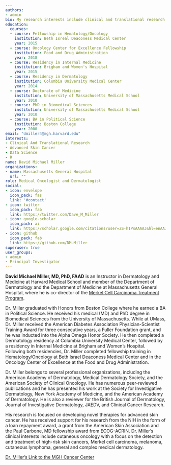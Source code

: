 ```yaml
---
authors:
- admin
bio: My research interests include clinical and translational research in advanced skin cancers.
education:
  courses:
  - course: Fellowship in Hematology/Oncology
    institution: Beth Isreal Deaconess Medical Center
    year: 2015
  - course: Oncology Center for Excellence Fellowship
    institution: Food and Drug Administration
    year: 2018
  - course: Residency in Internal Medicine
    institution: Brigham and Women's Hospital
    year: 2015
  - course: Residency in Dermatology
    institution: Columbia University Medical Center
    year: 2014
  - course: Doctorate of Medicine
    institution: University of Massachusetts Medical School
    year: 2010
  - course: PhD in Biomedical Sciences
    institution: University of Massachusetts Medical School
    year: 2010
  - course: BA in Political Science
    institution: Boston College
    year: 2000
email: "dmiller4@mgh.harvard.edu"
interests:
- Clinical And Translational Research
- Advanced Skin Cancer
- Data Science
- R
name: David Michael Miller
organizations:
- name: Massachusetts General Hospital
  url: ""
role: Medical Oncologist and Dermatologist
social:
- icon: envelope
  icon_pack: fas
  link: '#contact'
- icon: twitter
  icon_pack: fab
  link: https://twitter.com/Dave_M_Miller
- icon: google-scholar
  icon_pack: ai
  link: https://scholar.google.com/citations?user=ZS-h1PsAAAAJ&hl=enAAJ
- icon: github
  icon_pack: fab
  link: https://github.com/DM-Miller
superuser: true
user_groups:
- admin
- Principal Investigator
---
```


**David Michael Miller, MD, PhD, FAAD** is an Instructor in Dermatology and Medicine at Harvard Medical School and member of the Department of Dermatology and the Department of Medicine at Massachusetts General Hospital, where he is co-director of the [Merkel Cell Carcinoma Treatment Program](https://www.massgeneral.org/cancer-center/treatments-and-services/melanoma/merkel-cell-carcinoma). 

Dr. Miller graduated with Honors from Boston College where he earned a BA in Political Science.  He received his medical (MD) and PhD degree in Biomedical Sciences from the University of Massachusetts.  While at UMass, Dr. Miller received the American Diabetes Association Physician-Scientist Training Award for three consecutive years, a Fuller Foundation grant, and he was inducted into the Alpha Omega Honor Society.  He then completed a Dermatology residency at Columbia University Medical Center, followed by a residency in Internal Medicine at Brigham and Women's Hospital. Following both residencies, Dr. Miller completed fellowship training in Hematology/Oncology at Beth Israel Deaconess Medical Center and in the Oncology Center of Excellence at the Food and Drug Administration. 

Dr. Miller belongs to several professional organizations, including the American Academy of Dermatology, Medical Dermatology Society, and the American Society of Clinical Oncology.  He has numerous peer-reviewed publications and he has presented his work at the Society for Investigative Dermatology, New York Academy of Medicine, and the American Academy of Dermatology.  He is also a reviewer for the British Journal of Dermatology, Journal of Investigative Dermatology, JAEDV, and Clinical Cancer Research.

His research is focused on developing novel therapies for advanced skin cancer.  He has received support for his research from the NIH in the form of a loan repayment award, a grant from the American Skin Association and the Paul Carbone, MD fellowship award from ECOG-ACRIN. Dr. Miller's clinical interests include cutaneous oncology with a focus on the detection and treatment of high-risk skin cancers, Merkel cell carcinoma, melanoma, cutaneous lymphoma, general and complex medical dermatology.

[Dr. Miller's Link to the MGH Cancer Center](https://www.massgeneral.org/doctors/20354/david-miller)
